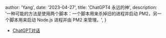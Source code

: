 

  author: 'Yang',
  date: '2023-04-27',
  title: 'ChatGPT4 永远的神',
  description:
    '一种可能的方法是使用两个脚本：一个脚本用来杀掉旧的进程并启动 PM2，另一个脚本用来启动 Node.js 进程并由 PM2 来管理。',
}



- [ChatGPT对话](https://chat.openai.com/share/44a2f2fb-2022-4a29-9cd9-bcd56eb500e4) 